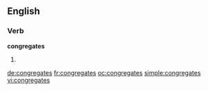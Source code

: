==English==

===Verb===
'''congregates'''

# {{third-person singular of|congregate}}

[[de:congregates]]
[[fr:congregates]]
[[oc:congregates]]
[[simple:congregates]]
[[vi:congregates]]
